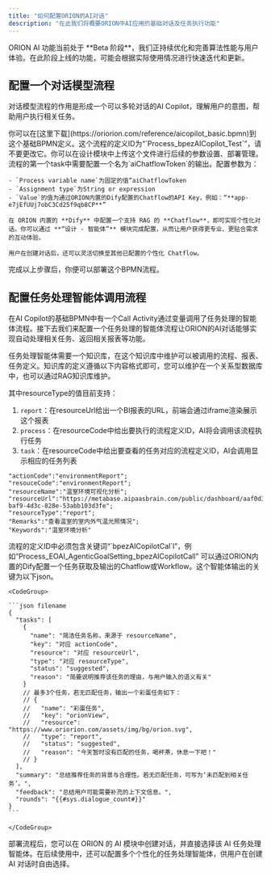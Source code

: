 ```yaml
---
title: "如何配置ORION的AI对话"
description: "在此我们将概要ORION中AI应用的基础对话及任务执行功能"
---
```


<Note>
  ORION AI 功能当前处于 **Beta 阶段**，我们正持续优化和完善算法性能与用户体验。在此阶段上线的功能，可能会根据实际使用情况进行快速迭代和更新。
</Note>

## 配置一个对话模型流程

对话模型流程的作用是形成一个可以多轮对话的AI Copilot，理解用户的意图，帮助用户执行相关任务。

<Steps>
  <Step title="导入AI Copilot的基础BPMN">
    你可以在[这里下载](https://oriorion.com/reference/aicopilot_basic.bpmn)到这个基础BPMN定义。这个流程的定义ID为“`Process_bpezAICopilot_Test`”，请不要更改它。你可以在设计模块中上传这个文件进行后续的参数设置、部署管理。
  </Step>
  <Step title="配置默认的个性化对话参数">
    流程的第一个task中需要配置一个名为`aiChatflowToken`的输出。配置参数为：

    - `Process variable name`为固定的值“aiChatflowToken
    - `Assignment type`为String or expression
    - `Value`的值为通过ORION内置的Dify配置的Chatflow的API Key，例如：“**app-e7jEfUUj7obC3Cd25f9qb8CP**”

    在 ORION 内置的 **Dify** 中配置一个支持 RAG 的 **Chatflow**，即可实现个性化对话。你可以通过 **“设计 - 智能体”** 模块完成配置，从而让用户获得更专业、更贴合需求的互动体验。

    用户在创建对话后，还可以灵活切换至其他已配置的个性化 Chatflow。
  </Step>
  <Step title="部署AI Copilot基础BPMN">
    完成以上步骤后，你便可以部署这个BPMN流程。
  </Step>
</Steps>

## 配置任务处理智能体调用流程

在AI Copilot的基础BPMN中有一个Call Activity通过变量调用了任务处理的智能体流程。接下去我们来配置一个任务处理的智能体流程让ORION的AI对话能够实现自动处理相关任务、返回相关报表等功能。

任务处理智能体需要一个知识库，在这个知识库中维护可以被调用的流程、报表、任务定义。知识库的定义遵循以下内容格式即可，您可以维护在一个关系型数据库中，也可以通过RAG知识库维护。

其中resourceType的值目前支持：

1. `report`：在resourceUrl给出一个BI报表的URL，前端会通过iframe渲染展示这个报表
2. `process`：在resourceCode中给出要执行的流程定义ID，AI将会调用该流程执行任务
3. `task`：在resourceCode中给出要查看的任务对应的流程定义ID，AI会调用显示相应的任务列表

<CodeGroup>

```filename
"actionCode":"environmentReport";
"resouceCode":"environmentReport";
"resourceName":"温室环境可视化分析";
"resourceUrl":"https://metabase.aipaasbrain.com/public/dashboard/aaf0d33c-baf9-4d3c-828e-53abb103d3fe";
"resourceType":"report";
"Remarks":"查看温室的室内外气温光照情况";
"Keywords":"温室环境分析"
```

</CodeGroup>

<Steps>
  <Step title="配置任务处理流程BPMN">
    流程的定义ID中必须包含关键词“`bpezAICopilotCal`l”，例如“Process_EOAI_AgenticGoalSetting_bpezAICopilotCall”
  </Step>
  <Step title="配置任务处理Chatflow">
    可以通过ORION内置的Dify配置一个任务获取及输出的Chatflow或Workflow。这个智能体输出的关键为以下json。

    <CodeGroup>

    ```json filename
    {
      "tasks": [
        {
          "name": "简洁任务名称，来源于 resourceName",
          "key": "对应 actionCode",
          "resource": "对应 resourceUrl",
          "type": "对应 resourceType",
          "status": "suggested",
          "reason": "简要说明推荐该任务的理由，与用户输入的语义有关"
        }
        // 最多3个任务，若无匹配任务，输出一个彩蛋任务如下：
        // {
        //   "name": "彩蛋任务",
        //   "key": "orionView",
        //   "resource": "https://www.oriorion.com/assets/img/bg/orion.svg",
        //   "type": "report",
        //   "status": "suggested",
        //   "reason": "今天暂时没有匹配的任务，喝杯茶，休息一下吧！"
        // }
      ],
      "summary": "总结推荐任务的背景与合理性。若无匹配任务，可写为‘未匹配到相关任务’。",
      "feedback": "总结用户可能需要补充的上下文信息。",
      "rounds": "{{#sys.dialogue_count#}}"
    }
    ```

    </CodeGroup>
  </Step>
  <Step title="部署流程定义">
    部署流程后，您可以在 ORION 的 AI 模块中创建对话，并直接选择该 AI 任务处理智能体。在后续使用中，还可以配置多个个性化的任务处理智能体，供用户在创建 AI 对话时自由选择。
  </Step>
</Steps>